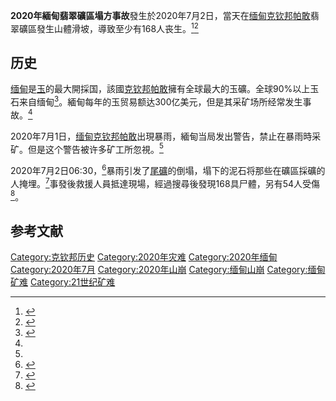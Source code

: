 {{UTC+06:30}}
{{Infobox event
| event = 2020年緬甸翡翠礦區塌方事故<br>2020 Hpakant jade mine disaster
| image = {{Location map | Myanmar
| width = 200
| float = center
| alt = 
| label = 事發地點
| position = right
| mark =  
|relief = yes
|caption=<!-- 請保留此空白項 -->
| lat_deg = 25.616818<!-- default: lat_dir = N -->
| lon_deg = 96.290260<!-- default: lon_dir = E -->
}}
| image_size = 
| caption = 事發地點在緬甸的位置
| date = 2020年7月2日（[[緬甸標準時間|緬甸標準時間]]）
| map = 
| time = 
| place = {{MMR}}[[克钦邦|克钦邦]][[帕敢|帕敢]]
| coordinates = 
| cause = 
| reported deaths = 168
| reported injuries = 54
| reported missing = 至少100
}}                  
'''2020年緬甸翡翠礦區塌方事故'''發生於2020年7月2日，當天在[[缅甸|缅甸]][[克钦邦|克钦邦]][[帕敢|帕敢]]翡翠礦區發生山體滑坡，導致至少有168人丧生。<ref name="BBC0702">{{Cite news|title=Myanmar jade mine landslide kills 120|url=https://www.bbc.com/news/world-asia-53260834|publisher=BBC|date=2020-07-02|accessdate=2020-07-02|archive-date=2020-07-03|archive-url=https://web.archive.org/web/20200703025311/https://www.bbc.com/news/world-asia-53260834|dead-url=no}}</ref><ref name="CNN0702">{{Cite news|title=Jade mine landslide kills at least 100 in Myanmar, with more people still missing|url=https://edition.cnn.com/2020/07/02/asia/myanmar-jade-mine-landslide-intl-hnk/index.html|publisher=CNN|date=2020-07-02|accessdate=2020-07-02|archive-date=2020-07-03|archive-url=https://web.archive.org/web/20200703033155/https://edition.cnn.com/2020/07/02/asia/myanmar-jade-mine-landslide-intl-hnk/index.html|dead-url=no}}</ref>

==历史==
[[缅甸|缅甸]]是[[玉|玉]]的最大開採国，該國[[克钦邦|克钦邦]][[帕敢|帕敢]]擁有全球最大的玉礦。全球90%以上玉石来自缅甸<ref>{{Cite web|title=翡翠喋血：缅甸玉石矿区发生严重矿难|url=https://www.dw.com/zh/%E7%BF%A1%E7%BF%A0%E5%96%8B%E8%A1%80%E7%BC%85%E7%94%B8%E7%8E%89%E7%9F%B3%E7%9F%BF%E5%8C%BA%E5%8F%91%E7%94%9F%E4%B8%A5%E9%87%8D%E7%9F%BF%E9%9A%BE/a-54025197|accessdate=|author=德國之聲|date=|format=|publisher=|language=|archive-date=2020-07-03|archive-url=https://web.archive.org/web/20200703085247/https://www.dw.com/zh/%E7%BF%A1%E7%BF%A0%E5%96%8B%E8%A1%80%E7%BC%85%E7%94%B8%E7%8E%89%E7%9F%B3%E7%9F%BF%E5%8C%BA%E5%8F%91%E7%94%9F%E4%B8%A5%E9%87%8D%E7%9F%BF%E9%9A%BE/a-54025197|dead-url=no}}</ref>。緬甸每年的玉贸易额达300亿美元，但是其采矿场所经常发生事故。<ref name="BBC0702" />

2020年7月1日，[[缅甸|缅甸]][[克钦邦|克钦邦]][[帕敢|帕敢]]出現暴雨，緬甸当局发出警告，禁止在暴雨時采矿。但是这个警告被许多矿工所忽視。<ref name="BBC0702" />

2020年7月2日06:30，<ref name="CGTN0702">{{Cite news|title=Myanmar jade mine accident: 125 killed, some 200 trapped|url=https://news.cgtn.com/news/2020-07-02/33-killed-200-trapped-in-a-jade-mine-accident-in-Myanmar--RNjgRLWrn2/index.html|agency=CGTN|date=2020-07-02|accessdate=2020-07-02|archive-date=2020-07-03|archive-url=https://web.archive.org/web/20200703033152/https://news.cgtn.com/news/2020-07-02/33-killed-200-trapped-in-a-jade-mine-accident-in-Myanmar--RNjgRLWrn2/index.html|dead-url=no}}</ref>暴雨引发了[[尾矿|尾礦]]的倒塌，塌下的泥石将那些在礦區採礦的人掩埋。<ref name="Reuters0702">{{Cite news|title=At least 113 killed as Myanmar jade mine collapse buries workers|url=https://www.reuters.com/article/us-myanmar-mine/at-least-113-killed-as-myanmar-jade-mine-collapse-buries-workers-idUSKBN2430M0|publisher=Reuters|date=2020-07-02|accessdate=2020-07-02|archive-date=2020-07-02|archive-url=https://web.archive.org/web/20200702121400/https://www.reuters.com/article/us-myanmar-mine/at-least-113-killed-as-myanmar-jade-mine-collapse-buries-workers-idUSKBN2430M0|dead-url=no}}</ref>事發後救援人員抵達現場，經過搜尋後發現168具尸體，另有54人受傷<ref>{{Cite web|title=緬甸翡翠礦場嚴重塌方 最少113人死亡|url=https://hd.stheadline.com/news/realtime/wo/1809813/%E5%8D%B3%E6%99%82-%E5%9C%8B%E9%9A%9B-%E7%B7%AC%E7%94%B8%E7%BF%A1%E7%BF%A0%E7%A4%A6%E5%A0%B4%E5%9A%B4%E9%87%8D%E5%A1%8C%E6%96%B9-%E6%9C%80%E5%B0%91113%E4%BA%BA%E6%AD%BB%E4%BA%A1|accessdate=|author=頭條日報|date=|format=|publisher=|language=|archive-date=2020-08-13|archive-url=https://web.archive.org/web/20200813113232/https://hd.stheadline.com/news/realtime/wo/1809813/%E5%8D%B3%E6%99%82-%E5%9C%8B%E9%9A%9B-%E7%B7%AC%E7%94%B8%E7%BF%A1%E7%BF%A0%E7%A4%A6%E5%A0%B4%E5%9A%B4%E9%87%8D%E5%A1%8C%E6%96%B9-%E6%9C%80%E5%B0%91113%E4%BA%BA%E6%AD%BB%E4%BA%A1|dead-url=no}}</ref>。

== 参考文献 ==
{{Reflist|30em}}

[[Category:克钦邦历史|Category:克钦邦历史]]
[[Category:2020年灾难|Category:2020年灾难]]
[[Category:2020年缅甸|Category:2020年缅甸]]
[[Category:2020年7月|Category:2020年7月]]
[[Category:2020年山崩|Category:2020年山崩]]
[[Category:缅甸山崩|Category:缅甸山崩]]
[[Category:缅甸矿难|Category:缅甸矿难]]
[[Category:21世纪矿难|Category:21世纪矿难]]